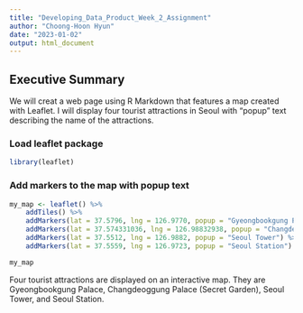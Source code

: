```yaml
---
title: "Developing_Data_Product_Week_2_Assignment"
author: "Choong-Hoon Hyun"
date: "2023-01-02"
output: html_document
---
```


## Executive Summary
We will creat a web page using R Markdown that features a map created with Leaflet. I will display four tourist attractions in Seoul with "popup" text describing the name of the attractions. 

### Load leaflet package
```r
library(leaflet)
```

### Add markers to the map with popup text
```r
my_map <- leaflet() %>%
    addTiles() %>%
    addMarkers(lat = 37.5796, lng = 126.9770, popup = "Gyeongbookgung Palace") %>%
    addMarkers(lat = 37.574331036, lng = 126.98832938, popup = "Changdeoggung Palace (Secret Garden)") %>%
    addMarkers(lat = 37.5512, lng = 126.9882, popup = "Seoul Tower") %>%
    addMarkers(lat = 37.5559, lng = 126.9723, popup = "Seoul Station")

my_map
```

Four tourist attractions are displayed on an interactive map. They are Gyeongbookgung Palace, Changdeoggung Palace (Secret Garden), Seoul Tower, and Seoul Station.